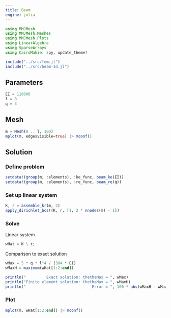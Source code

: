 ```yaml
---
title: Beam
engine: julia
---
```




```julia
using MMJMesh
using MMJMesh.Meshes
using MMJMesh.Plots
using LinearAlgebra
using SparseArrays
using CairoMakie: spy, update_theme!

include("../src/fem.jl")
include("../src/beam-1d.jl")
```

## Parameters

```julia
EI = 110000
l = 8
q = 3
```

## Mesh

```julia
m = Mesh(0 .. l, 100)
mplot(m, edgesvisible=true) |> mconf()
```

## Solution

### Define problem

```julia
setdata!(group(m, :elements), :ke_func, beam_ke(EI))
setdata!(group(m, :elements), :re_func, beam_re(q))
```

### Set up linear system

```julia
K, r = assemble_kr(m, 2)
apply_dirichlet_bcs!(K, r, [1, 2 * nnodes(m) - 1])
```

### Solve

Linear system

```julia
wHat = K \ r;
```

Comparison to exact solution

```julia
wMax = 5 * q * l^4 / (384 * EI)
wMaxH = maximum(wHat[1:2:end])

println("         Exact solution: thethaMax = ", wMax)
println("Finite element solution: thethaMax = ", wMaxH)
println("                             Error = ", 100 * abs(wMaxH - wMax) / wMax, "%")
```

### Plot

```julia
mplot(m, wHat[1:2:end]) |> mconf()
```

